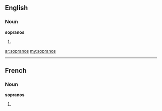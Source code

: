 ==English==

===Noun===
'''sopranos'''

# {{plural of|[[soprano]]}}

[[ar:sopranos]]
[[my:sopranos]]

----
==French==

===Noun===
'''sopranos''' {{m}}

# {{plural of|[[soprano]]|lang=fr}}
{{rfc-auto}}